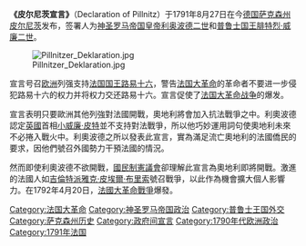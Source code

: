 '''《皮尔尼茨宣言》'''（Declaration of Pillnitz）于1791年8月27日在今[[德国|德国]][[萨克森州|萨克森州]][[皮尔尼茨|皮尔尼茨]]发布，签署人为[[神圣罗马帝国皇帝|神圣罗马帝国皇帝]][[利奥波德二世_(神圣罗马帝国)|利奥波德二世]]和[[普鲁士国王|普鲁士国王]][[腓特烈·威廉二世|腓特烈·威廉二世]]。

[[File:Pillnitzer_Deklaration.jpg|thumb]]

宣言号召[[欧洲|欧洲]]列强支持[[法国国王|法国国王]][[路易十六|路易十六]]，警告[[法国大革命|法国大革命]]的革命者不要进一步侵犯路易十六的权力并将权力交还路易十六。宣言促使了[[法国大革命战争|法国大革命战争]]的爆发。

宣言表明只要歐洲其他列強對法國開戰，奧地利將會加入抗法戰爭之中。利奧波德認定[[英國|英國]]首相[[小威廉·皮特|小威廉·皮特]]並不支持對法戰爭，所以他巧妙運用詞句使奧地利未來不必捲入戰火中。利奧波德之所以發表此宣言，實為滿足流亡奧地利的法國僑民的要求，因他們號召外國勢力干預法國的情況。

然而即使利奧波德不欲開戰，[[國民制憲議會|國民制憲議會]]卻理解此宣言為奧地利即將開戰。激進的法國人如[[吉倫特派|吉倫特派]][[雅克·皮埃爾·布里索|雅克·皮埃爾·布里索]]號召戰爭，以此作為機會擴大個人影響力。在1792年4月20日，[[法國大革命戰爭|法國大革命戰爭]]爆發。
{{Euro-hist-stub}}
{{法國大革命}}
[[Category:法国大革命|Category:法国大革命]]
[[Category:神圣罗马帝国政治|Category:神圣罗马帝国政治]]
[[Category:普鲁士王国外交|Category:普鲁士王国外交]]
[[Category:萨克森州历史|Category:萨克森州历史]]
[[Category:政府间宣言|Category:政府间宣言]]
[[Category:1790年代欧洲政治|Category:1790年代欧洲政治]]
[[Category:1791年法国|Category:1791年法国]]